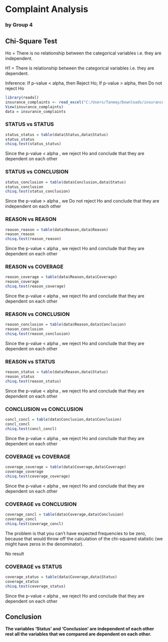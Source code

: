 # Complaint Analysis

### by Group 4

## Chi-Square Test

Ho = There is no relationship between the categorical variables i.e. they are independent.

H1 = There is relationship between the categorical variables i.e. they are dependent.

Inference: If p-value \< alpha, then Reject Ho; If p-value \> alpha, then Do not reject Ho

```{r,warning=FALSE}
library(readxl)
insurance_complaints <- read_excel("C:/Users/Tanmay/Downloads/insurance complaints.xlsx")
View(insurance_complaints)
data = insurance_complaints
```

### **STATUS vs STATUS**

```{r,warning=FALSE}
status_status = table(data$Status,data$Status)
status_status
chisq.test(status_status)
```

Since the p-value \< alpha , we reject Ho and conclude that they are dependent on each other

### **STATUS vs CONCLUSION**

```{r,warning=FALSE}
status_conclusion = table(data$Conclusion,data$Status)
status_conclusion
chisq.test(status_conclusion)
```

Since the p-value \> alpha , we Do not reject Ho and conclude that they are independent on each other

### **REASON vs REASON**

```{r,warning=FALSE}
reason_reason = table(data$Reason,data$Reason)
reason_reason
chisq.test(reason_reason)
```

Since the p-value \< alpha , we reject Ho and conclude that they are dependent on each other

### **REASON vs COVERAGE**

```{r,warning=FALSE}
reason_coverage = table(data$Reason,data$Coverage)
reason_coverage
chisq.test(reason_coverage)
```

Since the p-value \< alpha , we reject Ho and conclude that they are dependent on each other

### **REASON vs CONCLUSION**

```{r,warning=FALSE}
reason_conclusion = table(data$Reason,data$Conclusion)
reason_conclusion
chisq.test(reason_conclusion)
```

Since the p-value \< alpha , we reject Ho and conclude that they are dependent on each other

### **REASON vs STATUS**

```{r,warning=FALSE}
reason_status = table(data$Reason,data$Status)
reason_status
chisq.test(reason_status)
```

Since the p-value \< alpha , we reject Ho and conclude that they are dependent on each other

### **CONCLUSION vs CONCLUSION**

```{r,warning=FALSE}
concl_concl = table(data$Conclusion,data$Conclusion)
concl_concl
chisq.test(concl_concl)
```

Since the p-value \< alpha , we reject Ho and conclude that they are dependent on each other

### **COVERAGE vs COVERAGE**

```{r,warning=FALSE}
coverage_coverage = table(data$Coverage,data$Coverage)
coverage_coverage
chisq.test(coverage_coverage)
```

Since the p-value \< alpha , we reject Ho and conclude that they are dependent on each other

### **COVERAGE vs CONCLUSION**

```{r,warning=FALSE}
coverage_concl = table(data$Coverage,data$Conclusion)
coverage_concl
chisq.test(coverage_concl)
```

The problem is that you can't have expected frequencies to be zero, because that would throw off the calculation of the chi-squared statistic (we might have zeros in the denominator).

No result

### **COVERAGE vs STATUS**

```{r,warning=FALSE}
coverage_status = table(data$Coverage,data$Status)
coverage_status
chisq.test(coverage_status)
```

Since the p-value \< alpha , we reject Ho and conclude that they are dependent on each other

## **Conclusion**
**The variables 'Status' and 'Conclusion' are independent of each other rest all the variables that we compared are dependent on each other.**